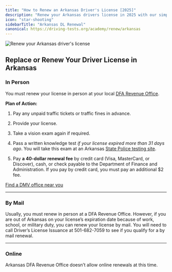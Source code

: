 ```yaml
---
title: "How to Renew an Arkansas Driver's License [2025]"
description: "Renew your Arkansas drivers license in 2025 with our simple, step-by-step guide. Find all the necessary requirements, forms, fees, and online renewal options to ensure a hassle-free experience. Stay legal and avoid fines - start your renewal process now!"
icon: "star-shooting"
sidebarTitle: "Arkansas DL Renewal"
canonical: https://driving-tests.org/academy/renew/arkansas
---
```


![Renew your Arkansas driver's license](https://driving-tests.org/wp-content/uploads/2024/07/renew-arkansas-drivers-license.jpg)

## Replace or Renew Your Driver License in Arkansas

### In Person

You must renew your license in person at your local [DFA Revenue Office](https://www.dfa.arkansas.gov/office-locations/).

**Plan of Action:**

1. Pay any unpaid traffic tickets or traffic fines in advance.

2. Provide your license.

3. Take a vision exam again if required.

4. Pass a written knowledge test *if your license expired more than 31 days ago*. You will take this exam at an Arkansas [State Police testing site](http://asp.arkansas.gov/services-and-programs/detail/driver-examination).

5. Pay **a 40-dollar renewal fee** by credit card (Visa, MasterCard, or Discover), cash, or check payable to the Department of Finance and Administration. If you pay by credit card, you must pay an additional $2 fee.

[Find a DMV office near you](https://driving-tests.org/dmv-near-me/)

***

### By Mail

Usually, you must renew in person at a DFA Revenue Office. However, if you are out of Arkansas on your license’s expiration date because of work, school, or military duty, you can renew your license by mail. You will need to call Driver’s License Issuance at 501-682-7059 to see if you qualify for a by mail renewal.

***

### Online

Arkansas DFA Revenue Office doesn’t allow online renewals at this time.

<Snippet file="renewal-state-block.mdx" />